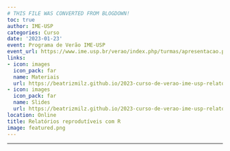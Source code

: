 ```yaml
---
# THIS FILE WAS CONVERTED FROM BLOGDOWN!
toc: true
author: IME-USP
categories: Curso
date: '2023-01-23'
event: Programa de Verão IME-USP
event_url: https://www.ime.usp.br/verao/index.php/turmas/apresentacao.php
links:
- icon: images
  icon_pack: far
  name: Materiais
  url: https://beatrizmilz.github.io/2023-curso-de-verao-ime-usp-relatorios/
- icon: images
  icon_pack: far
  name: Slides
  url: https://beatrizmilz.github.io/2023-curso-de-verao-ime-usp-relatorios/slides.html
location: Online
title: Relatórios reprodutíveis com R
image: featured.png
---
```



------------------------------------------------------------------------
